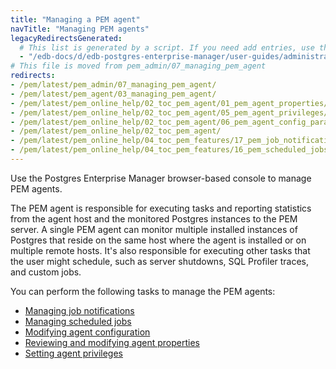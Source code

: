```yaml
---
title: "Managing a PEM agent"
navTitle: "Managing PEM agents"
legacyRedirectsGenerated:
  # This list is generated by a script. If you need add entries, use the `legacyRedirects` key.
  - "/edb-docs/d/edb-postgres-enterprise-manager/user-guides/administrators-guide/8.0/managing_pem_agent.html"
# This file is moved from pem_admin/07_managing_pem_agent
redirects:
- /pem/latest/pem_admin/07_managing_pem_agent/
- /pem/latest/pem_agent/03_managing_pem_agent/
- /pem/latest/pem_online_help/02_toc_pem_agent/01_pem_agent_properties/ 
- /pem/latest/pem_online_help/02_toc_pem_agent/05_pem_agent_privileges/
- /pem/latest/pem_online_help/02_toc_pem_agent/06_pem_agent_config_params/
- /pem/latest/pem_online_help/02_toc_pem_agent/
- /pem/latest/pem_online_help/04_toc_pem_features/17_pem_job_notification/
- /pem/latest/pem_online_help/04_toc_pem_features/16_pem_scheduled_jobs/
---
```


Use the Postgres Enterprise Manager browser-based console to manage PEM agents.

The PEM agent is responsible for executing tasks and reporting statistics from the agent host and the monitored Postgres instances to the PEM server. A single PEM agent can monitor multiple installed instances of Postgres that reside on the same host where the agent is installed or on multiple remote hosts. It's also responsible for executing other tasks that the user might schedule, such as server shutdowns, SQL Profiler traces, and custom jobs.

You can perform the following tasks to manage the PEM agents:

-  [Managing job notifications](managing_job_notifications)
-  [Managing scheduled jobs](managing_scheduled_jobs)
-  [Modifying agent configuration](modifying_agent_configuration)
-  [Reviewing and modifying agent properties](modifying_agent_properties)
-  [Setting agent privileges](setting_agent_privileges)
